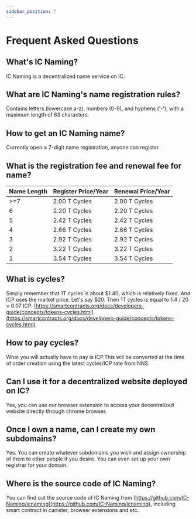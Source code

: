 ```yaml
---
sidebar_position: 7
---
```


# Frequent Asked Questions

## What's IC Naming?

IC Naming is a decentralized name service on IC.

## What are IC Naming's name registration rules?

Contains letters (lowercase a-z), numbers (0-9), and hyphens ('-'), with a maximum length of 63 characters.

## How to get an IC Naming name?

Currently open ≥ 7-digit name registration, anyone can register.

## What is the registration fee and renewal fee for name?

|  Name Length   | Register Price/Year  |  Renewal Price/Year  |
|  ----          |      ----            |         ----         |
| >=7     | 2.00 T Cycles | 2.00 T Cycles |
| 6     | 2.20 T Cycles |  2.20 T Cycles |
| 5     | 2.42 T Cycles |  2.42 T Cycles |
| 4     | 2.66 T Cycles |  2.66 T Cycles |
| 3     | 2.92 T Cycles |  2.92 T Cycles |
| 2     | 3.22 T Cycles |  3.22 T Cycles |
| 1     | 3.54 T Cycles |  3.54 T Cycles |

## What is cycles?
Simply remember that 1T cycles is about $1.40, which is relatively fixed.
And ICP uses the market price. Let's say $20.
Then 1T cycles is equal to 1.4 / 20 = 0.07 ICP.
[https://smartcontracts.org/docs/developers-guide/concepts/tokens-cycles.html](https://smartcontracts.org/docs/developers-guide/concepts/tokens-cycles.html)

## How to pay cycles?

What you will actually have to pay is ICP.This will be converted at the time of order creation using the latest cycles/ICP rate from NNS. 

## Can I use it for a decentralized website deployed on IC?

Yes, you can use our browser extension to access your decentralized website directly through chrome browser.

## Once I own a name, can I create my own subdomains?

Yes. You can create whatever subdomains you wish and assign ownership of them to other people if you desire. You can even set up your own registrar for your domain.

## Where is the source code of IC Naming?

You can find out the source code of IC Naming from [https://github.com/IC-Naming/icnaming](https://github.com/IC-Naming/icnaming), including smart contract in canister, browser extensions and etc.

